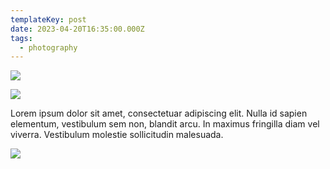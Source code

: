 ```yaml
---
templateKey: post
date: 2023-04-20T16:35:00.000Z
tags:
  - photography
---
```

![](../../static/assets/20230420-IMG_5315.jpg)

![](../../static/assets/20230420-IMG_5304.jpg)

Lorem ipsum dolor sit amet, consectetuar adipiscing elit. Nulla id sapien elementum, vestibulum sem non, blandit arcu. In maximus fringilla diam vel viverra. Vestibulum molestie sollicitudin malesuada.

![](../../static/assets/20230420-IMG_5344.jpg)